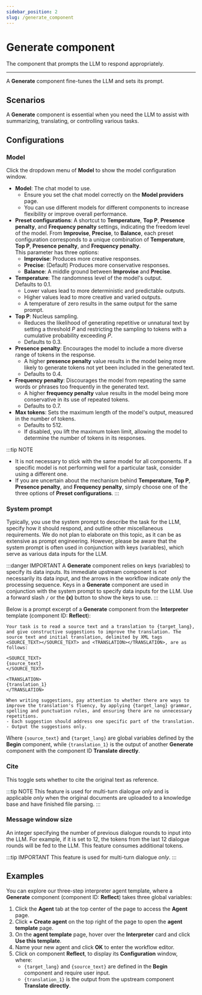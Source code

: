 ```yaml
---
sidebar_position: 2
slug: /generate_component
---
```


# Generate component

The component that prompts the LLM to respond appropriately.

---

A **Generate** component fine-tunes the LLM and sets its prompt.

## Scenarios

A **Generate** component is essential when you need the LLM to assist with summarizing, translating, or controlling various tasks. 

## Configurations

### Model

Click the dropdown menu of **Model** to show the model configuration window.

- **Model**: The chat model to use.  
  - Ensure you set the chat model correctly on the **Model providers** page.
  - You can use different models for different components to increase flexibility or improve overall performance.
- **Preset configurations**: A shortcut to **Temperature**, **Top P**, **Presence penalty**, and **Frequency penalty** settings, indicating the freedom level of the model. From **Improvise**, **Precise**, to **Balance**, each preset configuration corresponds to a unique combination of **Temperature**, **Top P**, **Presence penalty**, and **Frequency penalty**.   
  This parameter has three options:
  - **Improvise**: Produces more creative responses.
  - **Precise**: (Default) Produces more conservative responses.
  - **Balance**: A middle ground between **Improvise** and **Precise**.
- **Temperature**: The randomness level of the model's output.  
  Defaults to 0.1.
  - Lower values lead to more deterministic and predictable outputs.
  - Higher values lead to more creative and varied outputs.
  - A temperature of zero results in the same output for the same prompt.
- **Top P**: Nucleus sampling.  
  - Reduces the likelihood of generating repetitive or unnatural text by setting a threshold *P* and restricting the sampling to tokens with a cumulative probability exceeding *P*.
  - Defaults to 0.3.
- **Presence penalty**: Encourages the model to include a more diverse range of tokens in the response.  
  - A higher **presence penalty** value results in the model being more likely to generate tokens not yet been included in the generated text.
  - Defaults to 0.4.
- **Frequency penalty**: Discourages the model from repeating the same words or phrases too frequently in the generated text.  
  - A higher **frequency penalty** value results in the model being more conservative in its use of repeated tokens.
  - Defaults to 0.7.
- **Max tokens**: Sets the maximum length of the model's output, measured in the number of tokens.  
  - Defaults to 512. 
  - If disabled, you lift the maximum token limit, allowing the model to determine the number of tokens in its responses.

:::tip NOTE
- It is not necessary to stick with the same model for all components. If a specific model is not performing well for a particular task, consider using a different one.
- If you are uncertain about the mechanism behind **Temperature**, **Top P**, **Presence penalty**, and **Frequency penalty**, simply choose one of the three options of **Preset configurations**.
:::

### System prompt

Typically, you use the system prompt to describe the task for the LLM, specify how it should respond, and outline other miscellaneous requirements. We do not plan to elaborate on this topic, as it can be as extensive as prompt engineering. However, please be aware that the system prompt is often used in conjunction with keys (variables), which serve as various data inputs for the LLM. 

:::danger IMPORTANT
A **Generate** component relies on keys (variables) to specify its data inputs. Its immediate upstream component is *not* necessarily its data input, and the arrows in the workflow indicate *only* the processing sequence. Keys in a **Generate** component are used in conjunction with the system prompt to specify data inputs for the LLM. Use a forward slash `/` or the **(x)** button to show the keys to use.
:::

Below is a prompt excerpt of a **Generate** component from the **Interpreter** template (component ID: **Reflect**):

```text
Your task is to read a source text and a translation to {target_lang}, and give constructive suggestions to improve the translation. The source text and initial translation, delimited by XML tags <SOURCE_TEXT></SOURCE_TEXT> and <TRANSLATION></TRANSLATION>, are as follows:

<SOURCE_TEXT>
{source_text}
</SOURCE_TEXT>

<TRANSLATION>
{translation_1}
</TRANSLATION>

When writing suggestions, pay attention to whether there are ways to improve the translation's fluency, by applying {target_lang} grammar, spelling and punctuation rules, and ensuring there are no unnecessary repetitions.
- Each suggestion should address one specific part of the translation.
- Output the suggestions only.
```

Where `{source_text}` and `{target_lang}` are global variables defined by the **Begin** component, while `{translation_1}` is the output of another **Generate** component with the component ID **Translate directly**.

### Cite 

This toggle sets whether to cite the original text as reference. 


:::tip NOTE
This feature is used for multi-turn dialogue *only* and is applicable *only* when the original documents are uploaded to a knowledge base and have finished file parsing.
:::


### Message window size

An integer specifying the number of previous dialogue rounds to input into the LLM. For example, if it is set to 12, the tokens from the last 12 dialogue rounds will be fed to the LLM. This feature consumes additional tokens.

:::tip IMPORTANT
This feature is used for multi-turn dialogue *only*.
:::


## Examples

You can explore our three-step interpreter agent template, where a **Generate** component (component ID: **Reflect**) takes three global variables:

1. Click the **Agent** tab at the top center of the page to access the **Agent** page.
2. Click **+ Create agent** on the top right of the page to open the **agent template** page.
3. On the **agent template** page, hover over the **Interpreter** card and click **Use this template**.
4. Name your new agent and click **OK** to enter the workflow editor.
5. Click on component **Reflect**, to display its **Configuration** window, where:
   - `{target_lang}` and `{source_text}` are defined in the **Begin** component and require user input.
   - `{translation_1}` is the output from the upstream component **Translate directly**.
